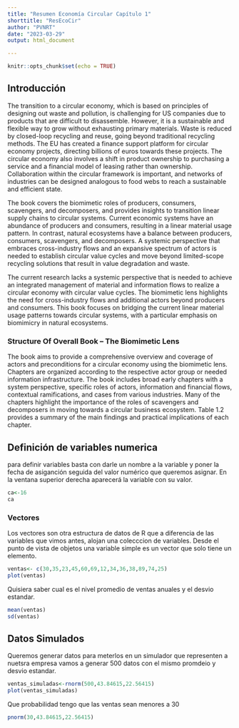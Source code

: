 ---
title: "Resumen Economía Circular Capítulo 1"
shorttitle: "ResEcoCir"
author: "PVNRT"
date: "2023-03-29"
output: html_document

---

```{r setup, include=FALSE}
knitr::opts_chunk$set(echo = TRUE)
```

## Introducción
The transition to a circular economy, which is based on principles of designing out waste and pollution, is challenging for US companies due to products that are difficult to disassemble. However, it is a sustainable and flexible way to grow without exhausting primary materials. Waste is reduced by closed-loop recycling and reuse, going beyond traditional recycling methods. The EU has created a finance support platform for circular economy projects, directing billions of euros towards these projects. The circular economy also involves a shift in product ownership to purchasing a service and a financial model of leasing rather than ownership. Collaboration within the circular framework is important, and networks of industries can be designed analogous to food webs to reach a sustainable and efficient state.

The book covers the biomimetic roles of producers, consumers, scavengers, and decomposers, and provides insights to transition linear supply chains to circular systems. Current economic systems have an abundance of producers and consumers, resulting in a linear material usage pattern. In contrast, natural ecosystems have a balance between producers, consumers, scavengers, and decomposers. A systemic perspective that embraces cross-industry flows and an expansive spectrum of actors is needed to establish circular value cycles and move beyond limited-scope recycling solutions that result in value degradation and waste.

The current research lacks a systemic perspective that is needed to achieve an integrated management of material and information flows to realize a circular economy with circular value cycles. The biomimetic lens highlights the need for cross-industry flows and additional actors beyond producers and consumers.  This book focuses on bridging the current linear material usage patterns towards circular systems, with a particular emphasis on biomimicry in natural ecosystems.


### Structure Of Overall Book – The Biomimetic Lens
The book aims to provide a comprehensive overview and coverage of actors and preconditions for a circular economy using the biomimetic lens. Chapters are organized according to the respective actor group or needed information infrastructure. The book includes broad early chapters with a system perspective, specific roles of actors, information and financial flows, contextual ramifications, and cases from various industries. Many of the chapters highlight the importance of the roles of scavengers and decomposers in moving towards a circular business ecosystem. Table 1.2 provides a summary of the main findings and practical implications of each chapter.

## Definición de variables numerica

para definir variables basta con darle un nombre a la variable y poner la fecha de asiganción seguida del valor numérico que queremos asignar. En la ventana superior derecha aparecerá la variable con su valor.

```{r}


ca<-16
ca

```
### Vectores

Los vectores son otra estructura de datos de R que a diferencia de las variables que vimos antes, alojan una colecccion de variables. Desde el punto de vista de objetos una variable simple es un vector que solo tiene un elemento.

```{r}

ventas<- c(30,35,23,45,60,69,12,34,36,38,89,74,25)
plot(ventas)
```
Quisiera saber cual es el nivel promedio de ventas anuales y el desvio estandar.

```{r}
mean(ventas)
sd(ventas)
```
## Datos Simulados

Queremos generar datos para meterlos en un simulador que representen a nuetsra empresa vamos a generar 500 datos con el mismo promdeio y desvio estandar.

```{r}
ventas_simuladas<-rnorm(500,43.84615,22.56415)
plot(ventas_simuladas)

```
Que probabilidad tengo que las ventas sean menores a 30

```{r}
pnorm(30,43.84615,22.56415)
```







